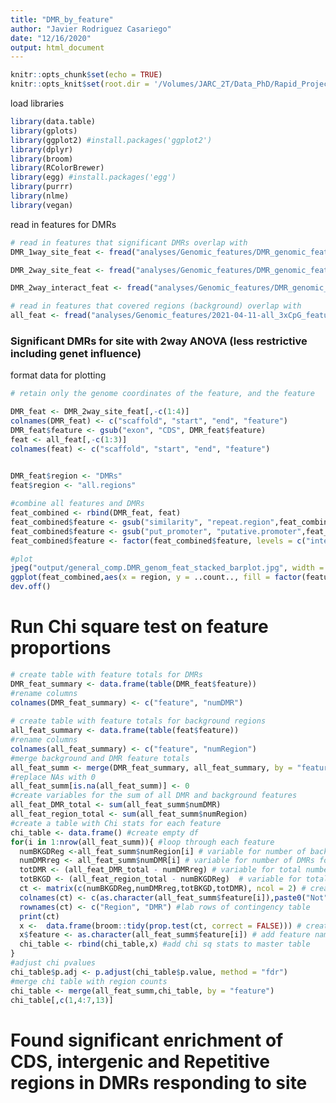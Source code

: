 ```yaml
---
title: "DMR_by_feature"
author: "Javier Rodriguez Casariego"
date: "12/16/2020"
output: html_document
---
```


```r
knitr::opts_chunk$set(echo = TRUE)
knitr::opts_knit$set(root.dir = '/Volumes/JARC_2T/Data_PhD/Rapid_Project/Clonal_divergence/ACER_clonal_divergence/WGBS')
```

load libraries
```r
library(data.table)
library(gplots)
library(ggplot2) #install.packages('ggplot2')
library(dplyr)
library(broom)
library(RColorBrewer)
library(egg) #install.packages('egg')
library(purrr)
library(nlme)
library(vegan)
```

read in features for DMRs
```r
# read in features that significant DMRs overlap with
DMR_1way_site_feat <- fread("analyses/Genomic_features/DMR_genomic_features/aov_0.05_site_features.txt", header = FALSE, sep = "\t", stringsAsFactors = FALSE) #DMRs resulting from 1way anova not considering genet influence

DMR_2way_site_feat <- fread("analyses/Genomic_features/DMR_genomic_features/aov2way_0.05_site_features.txt", header = FALSE, sep = "\t", stringsAsFactors = FALSE) #DMRs resulting from 2way anova including genet as a variable

DMR_2way_interact_feat <- fread("analyses/Genomic_features/DMR_genomic_features/aov2way_0.05_site_genet_features.txt", header = FALSE, sep = "\t", stringsAsFactors = FALSE)

# read in features that covered regions (background) overlap with
all_feat <- fread("analyses/Genomic_features/2021-04-11-all_3xCpG_features.txt", header = FALSE, sep = "\t", stringsAsFactors = FALSE)

```
### Significant DMRs for site with 2way ANOVA (less restrictive including genet influence)
format data for plotting
```r
# retain only the genome coordinates of the feature, and the feature

DMR_feat <- DMR_2way_site_feat[,-c(1:4)]
colnames(DMR_feat) <- c("scaffold", "start", "end", "feature")
DMR_feat$feature <- gsub("exon", "CDS", DMR_feat$feature)
feat <- all_feat[,-c(1:3)]
colnames(feat) <- c("scaffold", "start", "end", "feature")

  
DMR_feat$region <- "DMRs"
feat$region <- "all.regions"

#combine all features and DMRs
feat_combined <- rbind(DMR_feat, feat)
feat_combined$feature <- gsub("similarity", "repeat.region",feat_combined$feature)
feat_combined$feature <- gsub("put_promoter", "putative.promoter",feat_combined$feature)
feat_combined$feature <- factor(feat_combined$feature, levels = c("intergenic", "repeat.region", "putative.promoter", "CDS", "intron", "3prime_UTR", "tRNA"))

#plot
jpeg("output/general_comp.DMR_genom_feat_stacked_barplot.jpg", width = 4, height = 3, units = "in", res =300)
ggplot(feat_combined,aes(x = region, y = ..count.., fill = factor(feature), group = feature)) + geom_bar(position = "fill", color = "black") + scale_y_continuous(labels=scales::percent) + ylab("% of total regions") + theme_bw() + theme(axis.text.x = element_text(size = 7, angle = 60, hjust = 1), axis.title = element_text(size = 12, face = "bold")) + scale_fill_manual("Feature",values = RColorBrewer::brewer.pal(9,"BuGn"))
dev.off()
```
# Run Chi square test on feature proportions

```r
# create table with feature totals for DMRs
DMR_feat_summary <- data.frame(table(DMR_feat$feature))
#rename columns
colnames(DMR_feat_summary) <- c("feature", "numDMR")
 
# create table with feature totals for background regions
all_feat_summary <- data.frame(table(feat$feature))
#rename columns
colnames(all_feat_summary) <- c("feature", "numRegion")
#merge background and DMR feature totals 
all_feat_summ <- merge(DMR_feat_summary, all_feat_summary, by = "feature", all = TRUE)
#replace NAs with 0
all_feat_summ[is.na(all_feat_summ)] <- 0
#create variables for the sum of all DMR and background features
all_feat_DMR_total <- sum(all_feat_summ$numDMR)
all_feat_region_total <- sum(all_feat_summ$numRegion)
#create a table with Chi stats for each feature
chi_table <- data.frame() #create empty df
for(i in 1:nrow(all_feat_summ)){ #loop through each feature
  numBKGDReg <-all_feat_summ$numRegion[i] # variable for number of background regions for specific feature
  numDMRreg <- all_feat_summ$numDMR[i] # variable for number of DMRs for specific feature
  totDMR <- (all_feat_DMR_total - numDMRreg) # variable for total number background regions in all features minus the number of background regions for specific feature
  totBKGD <- (all_feat_region_total - numBKGDReg)  # variable for total number DMRs in all features minus the number of DMRs for specific feature
  ct <- matrix(c(numBKGDReg,numDMRreg,totBKGD,totDMR), ncol = 2) # create contingency table
  colnames(ct) <- c(as.character(all_feat_summ$feature[i]),paste0("Not",all_feat_summ$feature[i])) #label columns of contingency table
  rownames(ct) <- c("Region", "DMR") #lab rows of contingency table
  print(ct)
  x <-  data.frame(broom::tidy(prop.test(ct, correct = FALSE))) # create data frame storing the Chi sq stats results
  x$feature <- as.character(all_feat_summ$feature[i]) # add feature name to chi sq df
  chi_table <- rbind(chi_table,x) #add chi sq stats to master table
}
#adjust chi pvalues
chi_table$p.adj <- p.adjust(chi_table$p.value, method = "fdr")
#merge chi table with region counts
chi_table <- merge(all_feat_summ,chi_table, by = "feature")
chi_table[,c(1,4:7,13)]
```
# Found significant enrichment of CDS, intergenic and Repetitive regions in DMRs responding to site



